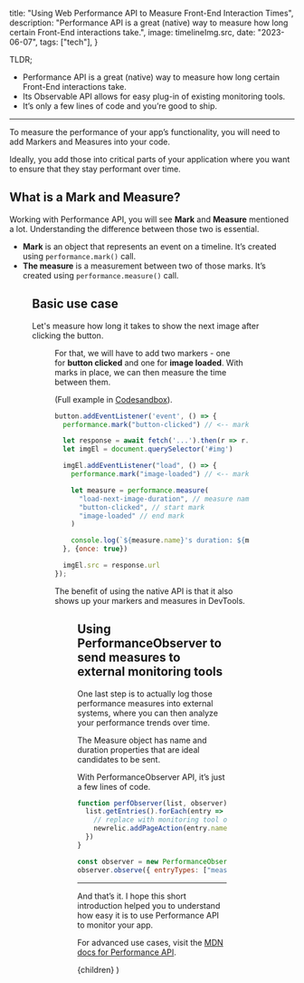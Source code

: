 
  title: "Using Web Performance API to Measure Front-End Interaction Times",
  description:
    "Performance API is a great (native) way to measure how long certain Front-End interactions take.",
  image: timelineImg.src,
  date: "2023-06-07",
  tags: ["tech"],
}

TLDR;

- Performance API is a great (native) way to measure how long certain Front-End interactions take.
- Its Observable API allows for easy plug-in of existing monitoring tools.
- It’s only a few lines of code and you’re good to ship.

---

To measure the performance of your app’s functionality, you will need to add Markers and Measures into your code.

Ideally, you add those into critical parts of your application where you want to ensure that they stay performant over time.

## What is a Mark and Measure?

Working with Performance API, you will see **Mark** and **Measure** mentioned a lot. Understanding the difference between those two is essential.

- **Mark** is an object that represents an event on a timeline. It’s created using `performance.mark()` call.
- **The measure** is a measurement between two of those marks. It’s created using `performance.measure()` call.

<Figure src={timelineImg} alt="Difference between Marker and Measure." />

## Basic use case

Let's measure how long it takes to show the next image after clicking the button.

<Figure src={exampleGif} alt="What we're building." />

For that, we will have to add two markers - one for **button clicked** and one for **image loaded**. With marks in place, we can then measure the time between them.

(Full example in [Codesandbox](https://codesandbox.io/s/wizardly-benji-mimedt?file=/src/index.js)).

```js
button.addEventListener('event', () => {
  performance.mark("button-clicked") // <-- mark button click

  let response = await fetch('...').then(r => r.json())
  let imgEl = document.querySelector('#img')

  imgEl.addEventListener("load", () => {
    performance.mark("image-loaded") // <-- mark image loaded

    let measure = performance.measure(
      "load-next-image-duration", // measure name
      "button-clicked", // start mark
      "image-loaded" // end mark
    )

    console.log(`${measure.name}'s duration: ${measure.duration}`)
  }, {once: true})

  imgEl.src = response.url
});
```

The benefit of using the native API is that it also shows up your markers and measures in DevTools.

<Figure
  src={devtoolsImg}
  alt="DevTools timeline with Performance Markers and Measure."
/>

## Using PerformanceObserver to send measures to external monitoring tools

One last step is to actually log those performance measures into external systems, where you can then analyze your performance trends over time.

The Measure object has name and duration properties that are ideal candidates to be sent.

With PerformanceObserver API, it’s just a few lines of code.

```js
function perfObserver(list, observer) {
  list.getEntries().forEach(entry => {
    // replace with monitoring tool of your choice
    newrelic.addPageAction(entry.name, { duration: entry.duration })
  })
}

const observer = new PerformanceObserver(perfObserver)
observer.observe({ entryTypes: ["measure"] })
```

---

And that’s it. I hope this short introduction helped you to understand how easy it is to use Performance API to monitor your app.

For advanced use cases, visit the [MDN docs for Performance API](https://developer.mozilla.org/en-US/docs/Web/API/Performance_API).

  <BlogPostLayout meta={meta}>{children}</BlogPostLayout>
)
